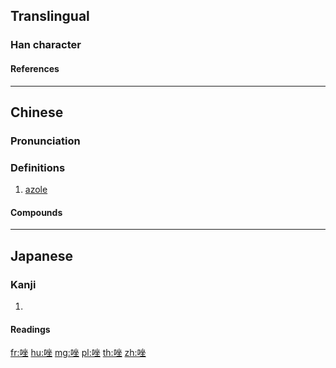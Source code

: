 {{character info/new}}
==Translingual==

===Han character===
{{Han char|rn=30|rad=口|as=07|sn=10|four=68014|canj=ROOG|ids=⿰口坐}}

====References====
{{Han ref|kx=0192.230|dkj=03716|hdz=10632.020|uh=5511}}

----

==Chinese==
{{zh-forms}}

===Pronunciation===
{{zh-pron
|m=zuò
|c=zo6
}}

===Definitions===
{{zh-hanzi}}

# {{lb|zh|organic compound}} [[azole]]

====Compounds====
{{zh-der|吡唑}}

----

==Japanese==

===Kanji===
{{ja-kanji|rs=口07}}

# {{defn|lang=ja|sort=口07}}

====Readings====
{{ja-readings|goon=[[ぜい]] (zei)|kanon=[[せい]] (sei)}}

[[fr:唑]]
[[hu:唑]]
[[mg:唑]]
[[pl:唑]]
[[th:唑]]
[[zh:唑]]